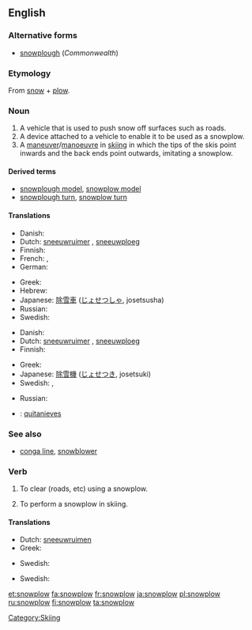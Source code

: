 ==English==

===Alternative forms===
* [[snowplough]] (''Commonwealth'')

===Etymology===
From [[snow]] + [[plow]].

===Noun===
{{en-noun}}

# A vehicle that is used to push snow off surfaces such as roads.
# A device attached to a vehicle to enable it to be used as a snowplow.
# A [[maneuver]]/[[manoeuvre]] in [[skiing]] in which the tips of the skis point inwards and the back ends point outwards, imitating a snowplow.

====Derived terms====
* [[snowplough model]], [[snowplow model]]
* [[snowplough turn]], [[snowplow turn]]

====Translations====
{{trans-top|vehicle}}
* Danish: {{t|da|sneplov|c}}
* Dutch: [[sneeuwruimer]] {{m}}, [[sneeuwploeg]] {{f}}
* Finnish: {{t-|fi|lumiaura}}
* French: {{qualifier|France}} {{t+|fr|chasse-neige}}, {{qualifier|Quebec}} {{t+|fr|charrue}}
* German: {{t+|de|Schneepflug|m}}
{{trans-mid}}
* Greek: {{t-|el|εκχιονιστήρας|m|tr=ekchionistíras}}
* Hebrew: {{t-|he|מפלסת שלג|f|tr=mefaleset sheleg}}
* Japanese: [[除雪車]] ([[じょせつしゃ]], josetsusha)
* Russian: {{t+|ru|снегоочиститель|m|tr=sn'egoočistít'el'}}
* Swedish: {{t|sv|snöplog|c}}
{{trans-bottom}}

{{trans-top|device}}
* Danish: {{t|da|sneplov|c}}
* Dutch: [[sneeuwruimer]] {{m}}, [[sneeuwploeg]] {{f}}
* Finnish: {{t-|fi|lumiaura}}
{{trans-mid}}
* Greek: {{t-|el|εκχιονιστήρας|m|tr=ekchionistíras}}
* Japanese: [[除雪機]] ([[じょせつき]], josetsuki)
* Swedish: {{t|sv|plog|c}}, {{t|sv|snöplog|c}}
{{trans-bottom}}

{{trans-top|in skiing}}
* Russian: {{t+|ru|плуг|m|tr=plug}}
{{trans-mid}}
{{trans-bottom}}

{{checktrans}}
<!--Remove this section once all of the translations below have been moved into the tables above.-->
* {{ttbc|es}}: [[quitanieves]] {{m}}

===See also===
* [[conga line]], [[snowblower]]

===Verb===
{{en-verb}}

# {{transitive}} To clear (roads, etc) using a snowplow.
# {{intransitive}} To perform a snowplow in skiing.

====Translations====
{{trans-top|transitive: clear (roads, etc) using a snowplow}}
* Dutch: [[sneeuwruimen]]
* Greek: {{t|el|εκχιονίζω|tr=ekchionízo}}
{{trans-mid}}
* Swedish: {{t|sv|ploga}}
{{trans-bottom}}

{{trans-top|intransitive: perform a snowplow in skiing}}
* Swedish: {{t|sv|ploga}}
{{trans-mid}}
{{trans-bottom}}

[[Category:Skiing]]

[[et:snowplow]]
[[fa:snowplow]]
[[fr:snowplow]]
[[ja:snowplow]]
[[pl:snowplow]]
[[ru:snowplow]]
[[fi:snowplow]]
[[ta:snowplow]]